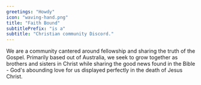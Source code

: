 ```yaml
---
greetings: "Howdy"
icon: "waving-hand.png"
title: "Faith Bound"
subtitlePrefix: "is a"
subtitle: "Christian community Discord."
---
```


We are a community cantered around fellowship and sharing the truth of the Gospel. Primarily based out of Australia, we seek to grow together as brothers and sisters in Christ while sharing the good news found in the Bible - God's abounding love for us displayed perfectly in the death of Jesus Christ.
